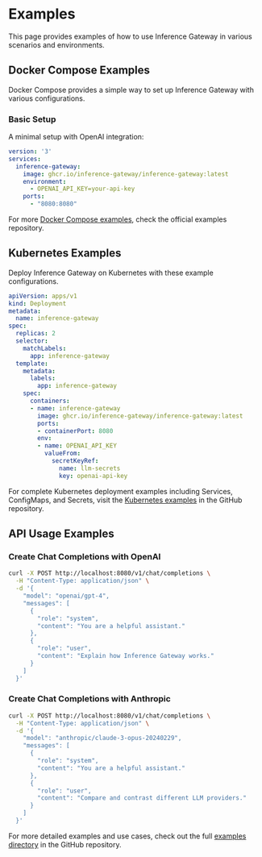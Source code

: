# Examples

This page provides examples of how to use Inference Gateway in various scenarios and environments.

## Docker Compose Examples

Docker Compose provides a simple way to set up Inference Gateway with various configurations.

### Basic Setup

A minimal setup with OpenAI integration:

```yaml
version: '3'
services:
  inference-gateway:
    image: ghcr.io/inference-gateway/inference-gateway:latest
    environment:
      - OPENAI_API_KEY=your-api-key
    ports:
      - "8080:8080"
```

For more [Docker Compose examples](https://github.com/inference-gateway/inference-gateway/tree/main/examples/docker-compose), check the official examples repository.

## Kubernetes Examples

Deploy Inference Gateway on Kubernetes with these example configurations.

```yaml
apiVersion: apps/v1
kind: Deployment
metadata:
  name: inference-gateway
spec:
  replicas: 2
  selector:
    matchLabels:
      app: inference-gateway
  template:
    metadata:
      labels:
        app: inference-gateway
    spec:
      containers:
      - name: inference-gateway
        image: ghcr.io/inference-gateway/inference-gateway:latest
        ports:
        - containerPort: 8080
        env:
        - name: OPENAI_API_KEY
          valueFrom:
            secretKeyRef:
              name: llm-secrets
              key: openai-api-key
```

For complete Kubernetes deployment examples including Services, ConfigMaps, and Secrets, visit the [Kubernetes examples](https://github.com/inference-gateway/inference-gateway/tree/main/examples/kubernetes) in the GitHub repository.

## API Usage Examples

### Create Chat Completions with OpenAI

```bash
curl -X POST http://localhost:8080/v1/chat/completions \
  -H "Content-Type: application/json" \
  -d '{
    "model": "openai/gpt-4",
    "messages": [
      {
        "role": "system",
        "content": "You are a helpful assistant."
      },
      {
        "role": "user",
        "content": "Explain how Inference Gateway works."
      }
    ]
  }'
```

### Create Chat Completions with Anthropic

```bash
curl -X POST http://localhost:8080/v1/chat/completions \
  -H "Content-Type: application/json" \
  -d '{
    "model": "anthropic/claude-3-opus-20240229",
    "messages": [
      {
        "role": "system",
        "content": "You are a helpful assistant."
      },
      {
        "role": "user",
        "content": "Compare and contrast different LLM providers."
      }
    ]
  }'
```


For more detailed examples and use cases, check out the full [examples directory](https://github.com/inference-gateway/inference-gateway/tree/main/examples) in the GitHub repository.
